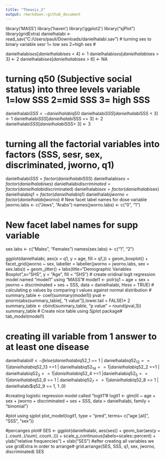 ```yaml
---
title: "Theasis_2"
output: rmarkdown::github_document
---
```

library('MASS')
library('haven')
library('ggplot2')
library("sjPlot")
library(gridExtra)
danielhalabi <- read_sav("C:/Users/pauli/Downloads/danielhalabi.sav")
# turning ses to binary variable sesr 1= low ses 2=high ses #

danielhalabi$ses[danielhalabi$ses < 4] <- 1
 danielhalabi$ses[danielhalabi$ses > 3] <- 2
danielhalabi$ses[danielhalabi$ses > 6] <- NA


# turning q50 (Subjective social status) into three levels variable 1=low SSS 2=mid SSS 3= high SSS#
danielhalabi$SSS <- danielhalabi$q50
 danielhalabi$SSS[danielhalabi$SSS < 3] <- 1
 danielhalabi$SSS[danielhalabi$SSS == 3] <- 2
 danielhalabi$SSS[danielhalabi$SSS> 3] <- 3

# turning all the factorial variables into factors (SSS, sesr, sex, discriminated, jworno, q1)#
 danielhalabi$SSS = factor(danielhalabi$SSS)
 danielhalabi$ses = factor(danielhalabi$ses)
 danielhalabi$discriminated = factor(danielhalabi$discriminated)
 danielhalabi$sex = factor(danielhalabi$sex)
 danielhalabi$q1 = factor(danielhalabi$q1)
danielhalabi$jworno = factor(danielhalabi$jworno)
# New facet label names for dose variable
jworno.labs <- c("Jews", "Arabs")
names(jworno.labs) <- c("0", "1")

# New facet label names for supp variable
sex.labs <- c("Males", "Females")
names(sex.labs) <- c("1", "2")

ggplot(danielhalabi, aes(x = q1, y = age, fill = q1,)) + geom_boxplot() + 
facet_grid(jworno ~ sex, labeller = labeller(jworno = jworno.labs, sex = sex.labs))  + geom_jitter() +
labs(title="Demographic Variables Boxplot",x="SHS", y = "Age", fill = "SHS")
# create oridinal logit regression model named "model1" using "MASS"#
model1 <- polr(q1 ~ age + sex + jworno + discriminated + ses + SSS, data = danielhalabi, Hess = TRUE) 
# calculating p values by comparing t values against normal distribution #
 summary_table <- coef(summary(model1))
 pval <- pnorm(abs(summary_table[, "t value"]),lower.tail = FALSE)* 2
 summary_table <- cbind(summary_table, "p value" = round(pval,3))
 summary_table
# Create nice table using Sjplot package# 
tab_model(model1)

# creating ill variable from 1 answer to at least one disease #
danielhalabi$ill <- ifelse(danielhalabi$q52_1 == 1 | danielhalabi$q52_12 == 1 | danielhalabi$q52_13 ==1 | danielhalabi$q52_14 == 1 | danielhalabi$q52_2 ==1 | danielhalabi$q52_3 == 1 | danielhalabi$q52_4 ==1 |danielhalabi$q52_5 == 1 | danielhalabi$q52_6 == 1 | danielhalabi$q52_7 == 1 | danielhalabi$q52_8 == 1 | danielhalabi$q52_9 == 1, 1 ,0)

#creating logistic regression model called "logit1"#
logit1 <- glm(ill ~ age + sex + jworno + discriminated + ses + SSS, data = danielhalabi, family = "binomial")

#plot using sjplot
plot_model(logit1, type = "pred", terms= c("age [all]", "SSS", "sex"))

#percanges plot#
SES <- ggplot(danielhalabi, aes(ses)) +
                             geom_bar(aes(y = (..count..)/sum(..count..))) + 
                            scale_y_continuous(labels=scales::percent) +
                            ylab("relative frequencies") +
                            xlab("SES")
#after creating all variables we use gridExtra in order to arrange#
grid.arrange(SES, SSS, q1, sex, jworno, discriminated)
SES
